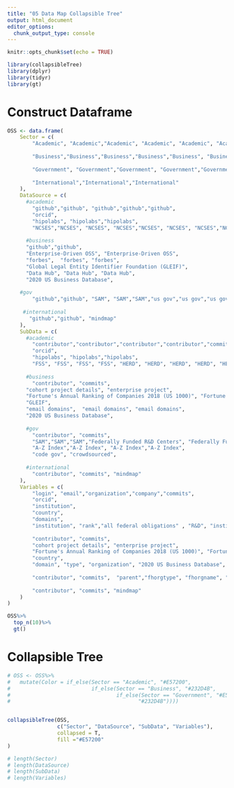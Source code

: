 ```yaml
---
title: "05 Data Map Collapsible Tree"
output: html_document
editor_options: 
  chunk_output_type: console
---
```


```r
knitr::opts_chunk$set(echo = TRUE)

library(collapsibleTree)
library(dplyr)
library(tidyr)
library(gt)
```

# Construct Dataframe
```r
OSS <- data.frame(
    Sector = c(
        "Academic", "Academic","Academic", "Academic", "Academic", "Academic","Academic","Academic","Academic","Academic","Academic","Academic","Academic","Academic","Academic","Academic","Academic","Academic","Academic",
        
        "Business","Business","Business","Business","Business", "Business", "Business", "Business", "Business", "Business","Business","Business", "Business",
        
        "Government", "Government","Government", "Government","Government","Government","Government", "Government", "Government","Government", "Government", "Government",
        
        "International","International","International"
    ),
    DataSource = c(
      #academic
        "github","github", "github","github","github",
        "orcid", 
        "hipolabs", "hipolabs","hipolabs",
        "NCSES","NCSES", "NCSES", "NCSES","NCSES", "NCSES", "NCSES","NCSES", "NCSES","NCSES",
        
      #business
      "github","github", 
      "Enterprise-Driven OSS", "Enterprise-Driven OSS",  
      "forbes",  "forbes", "forbes", 
      "Global Legal Entity Identifier Foundation (GLEIF)", 
      "Data Hub", "Data Hub", "Data Hub", 
      "2020 US Business Database",
      
    #gov  
        "github","github", "SAM", "SAM","SAM","us gov","us gov","us gov","us gov","us gov","us gov", "code gov", "crowdsourced",
     
     #international
       "github","github", "mindmap"
    ),
    SubData = c(
      #academic
        "contributor","contributor","contributor","contributor","commits", 
        "orcid", 
        "hipolabs", "hipolabs","hipolabs",
        "FSS", "FSS", "FSS", "FSS", "HERD", "HERD", "HERD", "HERD", "HERD", "HERD", 
        
      #business
        "contributor", "commits", 
      "cohort project details", "enterprise project",
      "Fortune's Annual Ranking of Companies 2018 (US 1000)", "Fortune's Annual Ranking of Companies 2019 (US 1000)", "Fortune's Annual Ranking of Companies 2020 (Global 2000)", 
      "GLEIF", 
      "email domains",  "email domains", "email domains", 
      "2020 US Business Database",
        
      #gov
        "contributor", "commits", 
        "SAM","SAM","SAM","Federally Funded R&D Centers", "Federally Funded R&D Centers", 
        "A-Z Index","A-Z Index", "A-Z Index","A-Z Index",
        "code gov", "crowdsourced", 
    
      #international    
        "contributor", "commits", "mindmap"
    ),
    Variables = c(
        "login", "email","organization","company","commits",
        "orcid", 
        "institution",
        "country",
        "domains",
        "institution", "rank","all federal obligations" , "R&D", "institution", "rank", "R&D expenditure", "federal gov fund", "state local gov fund", "institution funds",
        
        "contributor", "commits", 
        "cohort project details", "enterprise project", 
        "Fortune's Annual Ranking of Companies 2018 (US 1000)", "Fortune's Annual Ranking of Companies 2019 (US 1000)", "Fortune's Annual Ranking of Companies 2020 (Global 2000)", 
        "country", 
        "domain", "type", "organization", "2020 US Business Database",
        
        "contributor", "commits",  "parent","fhorgtype", "fhorgname", "ffrdc name", "agency", "agency", "gov branch", "parent agency", "parent agency parent", "code gov", "crowdsourced", 
        
        "contributor", "commits", "mindmap"
    )
)

OSS%>%
  top_n(10)%>%
  gt()

```

# Collapsible Tree
```r
# OSS <- OSS%>%
#   mutate(Color = if_else(Sector == "Academic", "#E57200",
#                          if_else(Sector == "Business", "#232D4B",
#                                  if_else(Sector == "Government", "#E57200", 
#                                         "#232D4B"))))


collapsibleTree(OSS, 
                c("Sector", "DataSource", "SubData", "Variables"), 
                collapsed = T,
                fill ="#E57200"
)

# length(Sector)
# length(DataSource)
# length(SubData)
# length(Variables)



```

